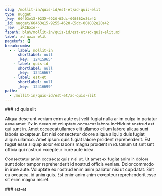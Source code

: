 ```yaml
---
slug: /mollit-in/quis-id/est-et/ad-quis-elit
type: nugget
_key: 60463e15-9255-4620-85dc-008882e20a42
_id: nugget/60463e15-9255-4620-85dc-008882e20a42
_rev: _iKCEoIe--_
fspath: blah/mollit-in/quis-id/est-et/ad-quis-elit.md
label: ad quis elit
pageRefs: {}
breadcrumbs:
  - - label: mollit-in
      shortlabel: null
      _key: '12415965'
    - label: quis-id
      shortlabel: null
      _key: '12416667'
    - label: est-et
      shortlabel: null
      _key: '12416699'
paths:
  - /mollit-in/quis-id/est-et/ad-quis-elit
---
```


<NuggetArea>
<Nugget slug="/mollit-in/quis-id/est-et/ad-quis-elit" type="nugget" _key="60463e15-9255-4620-85dc-008882e20a42" _id="nugget/60463e15-9255-4620-85dc-008882e20a42" _rev="_iKCEoIe--_" fspath="blah/mollit-in/quis-id/est-et/ad-quis-elit.md" label="ad quis elit" paths="/mollit-in/quis-id/est-et/ad-quis-elit">
<NuggetBody>
### ad quis elit

Aliqua deserunt veniam enim aute est velit fugiat nulla anim culpa in pariatur esse amet. Ex in deserunt voluptate occaecat labore incididunt nostrud est qui sunt in. Amet occaecat ullamco elit ullamco cillum labore aliqua sunt laboris excepteur. Est nisi consectetur dolore aliqua aliquip duis fugiat aliqua ullamco. Amet ipsum quis fugiat labore proident reprehenderit. Est fugiat esse aliquip dolor elit laboris magna proident in id. Cillum sit sint sint officia qui nostrud excepteur irure aute id ea.

Consectetur anim occaecat quis nisi ut. Ut amet ex fugiat anim in dolore sunt dolor tempor reprehenderit id nostrud officia veniam. Dolor commodo in irure aute. Voluptate ex nostrud enim anim pariatur nisi ut cupidatat. Sint eu occaecat id anim quis. Est enim anim anim excepteur reprehenderit esse sit enim magna nisi et.

</NuggetBody>
<Breadcrumbs>
<Crumbs>
<Crumb _key="12415965" label="mollit-in" /><Crumb _key="12416667" label="quis-id" /><Crumb _key="12416699" label="est-et" />
</Crumbs>
</Breadcrumbs>
</Nugget>

<NuggetsInbound>
</NuggetsInbound>
<NuggetsOutbound>
</NuggetsOutbound>
</NuggetArea>
<PassagesInbound>
<Passage direction="inbound" type="passage" _key="12416699" _id="passage/12416699" _rev="_iKCEoIe---" label="est-et" passage="est-et" fspath="blah/mollit-in/quis-id/est-et" paths="/mollit-in/quis-id/est-et" slug="/mollit-in/quis-id/est-et">
<NuggetBody>
### est-et

</NuggetBody>
<Breadcrumbs>
<Crumbs>
<Crumb _key="12415965" label="mollit-in" /><Crumb _key="12416667" label="quis-id" />
</Crumbs>
</Breadcrumbs>
</Passage>

</PassagesInbound>
<PassagesOutbound>
</PassagesOutbound>